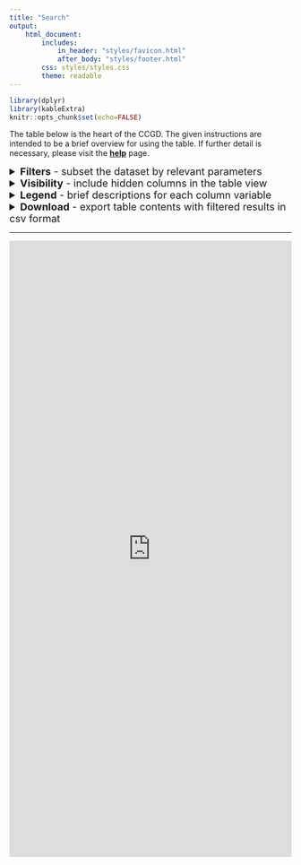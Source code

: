 ```yaml
---
title: "Search"
output:
    html_document:
        includes:
            in_header: "styles/favicon.html"
            after_body: "styles/footer.html"
        css: styles/styles.css
        theme: readable
---
```



<style>

summary {
    font-size: 18px;
}

</style>


```r
library(dplyr)
library(kableExtra)
knitr::opts_chunk$set(echo=FALSE)
```


The table below is the heart of the CCGD. The given instructions are intended to be a brief overview for using the table. If further detail is necessary, please visit the [**help**](http://hst-ccgd-prd-web.oit.umn.edu/help.html) page.

<details>
  <summary>**Filters** - subset the dataset by relevant parameters</summary>

There are 4 parameters to filter the dataset by:

* **Species**: this table contains gene homology for several species. The human homolog is always visible.
* **Study**: Select for results of a specific study in this field.
* **Cancer**: Narrow results according to the reported disease model in a study.
* **Genes**: Filter using Entrez gene names. Case sensitivity isn't an issue, and names can be comma or line separated.

</details>

<details>

  <summary>**Visibility** - include hidden columns in the table view</summary>
To account for screen dimensions, we don't list every table column by default. Instead, we offer the option to select hidden columns, which is done with the `Column visibility` button.

All columns are included in the download regardless of selection.

</details>

<details>
  <summary>**Legend** - brief descriptions for each column variable</summary>

```r
legend <- read.csv("table_app/legend.csv")
kable(legend) %>%
    kable_styling(bootstrap_options = c("striped", "hover", "condensed", "responsive"))
```

</details>

<details>
  <summary>**Download** - export table contents with filtered results in csv format</summary>

Results can be exported using the `Download` button on the left. Any filters applied will be reflected in the csv export.

The full table can be retrieved by downloading without any filter parameters.

</details>

***

<iframe src="https://ctastad.shinyapps.io/table_app/" width=100% height=1100px frameborder="0"></iframe>

